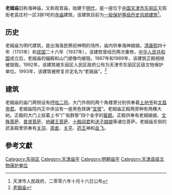 {{天津历史风貌建筑 |
省区市 = 天津市 |
名称 = 老姆庙 |
图片 = |
编号 = |
等级 = 一般保护|
时代 = 1698年 |
所在 = [[天津市|天津市]][[东丽区|东丽区]] |
公布 = 2006年10月16日|
}}

'''老姆庙'''旧称海神庙，又称观音庙，始建于[[明代|明代]]，是一座位于[[中华人民共和国|中国]][[天津市|天津市]][[东丽区|东丽区]]无瑕街老袁庄村一区3排1号的[[寺庙|寺庙]]建筑，该建筑目前为[[天津历史风貌建筑|一般保护等级历史风貌建筑]]<ref>天津市人民政府，二零零六年十月十六日公布</ref>。

== 历史 ==
老姆庙为明代建筑，是出海渔民祭祀神明的场所，庙内供奉海神娘娘。[[清|清]][[康熙|康熙]]四十年（1701年）和[[民国纪年|民国]]二十六年（1937年），该建筑曾经历两次重修。[[中华人民共和国|中华人民共和国]]成立后，老姆庙的偏殿和山门塑像均被毁。1987年和1989年，该建筑正殿相继被毁毁。1992年，该建筑被东丽区人民区政府公布为天津市东丽区区级文物保护单位。1993年，该建筑被修复并定名为“老姆庙”。<ref>[http://epaper.tianjinwe.com/tjrb/tjrb/2007-07/26/content_1598417.htm 老姆庙]{{Dead link|date=2018年7月 |bot=InternetArchiveBot |fix-attempted=yes }}</ref>

== 建筑 ==
老姆庙的庙门两侧设有[[哼哈二将|哼哈二将]]。大门外侧的两个角楼里分别供奉着[[土地爷|土地爷]]和[[文昌帝君|文昌帝君]]。老姆庙院内正中央设有一座黑色铁铸“[[塔|宝塔]]”。老姆庙正殿两旁种有两棵大树。正殿的大门上挂着上书“广佑群黎”四个金字的[[匾额|匾额]]。正殿供奉有老姆娘娘、[[文殊菩萨|文殊菩萨]]、[[普贤菩萨|普贤菩萨]]、[[地藏王菩萨|地藏王菩萨]]、[[十殿阎君|十殿阎君]]和[[送子娘娘|送子娘娘]]等诸位菩萨。老姆庙东侧的武圣殿里供奉有[[关羽|关羽]]、[[周倉|周倉]]、[[关平|关平]]、[[药王|药王]]神和[[岳飞|岳飞]]。

== 參考文獻 ==
{{Reflist|2}}

[[Category:东丽区|Category:东丽区]]
[[Category:天津庙宇|Category:天津庙宇]]
[[Category:明朝庙宇|Category:明朝庙宇]]
[[Category:天津县级文物保护单位|Category:天津县级文物保护单位]]